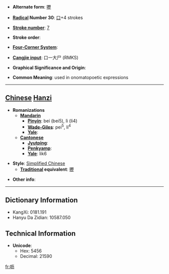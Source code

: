 * '''Alternate form''': [[嚦]]

* '''[[Wiktionary:Chinese radical index| Radical]] Number 30''': [[Wiktionary:Chinese radical index 口|口]]+4 strokes

* '''[[Wiktionary:Chinese total strokes index|Stroke number]]''': [[Wiktionary:Chinese total strokes index 7|7]]

* '''Stroke order''': 

* '''[[Wiktionary:Chinese four corner index|Four-Corner System]]''': 

* '''[[Wiktionary:Chinese Cangjie index|Cangjie input]]''': 口一大尸 (RMKS)

* '''Graphical Significance and Origin''': 

* '''Common Meaning''': used in onomatopoetic expressions

----

== [[Chinese]] [[Hanzi]] ==

* '''Romanizations'''
** '''[[Mandarin]]'''
*** '''[[Pinyin]]''': bei (bei5), lì (li4)
*** '''[[Wade-Giles]]''': pei<sup>5</sup>, li<sup>4</sup>
*** '''[[Yale]]''': 
** '''[[Cantonese]]'''
*** '''[[Jyutping]]''':
*** '''[[Penkyamp]]''': 
*** '''[[Yale]]''': lik6

* '''Style''': [[Simplified Chinese]] 
** '''[[Traditional Chinese|Traditional]] equivalent''': [[嚦]]

* '''Other info''': 

----

== Dictionary Information ==

* KangXi: 0181.191
* Hanyu Da Zidian: 10587.050

== Technical Information ==

* '''Unicode''':
** Hex: 5456
** Decimal: 21590

[[fr:呖]]